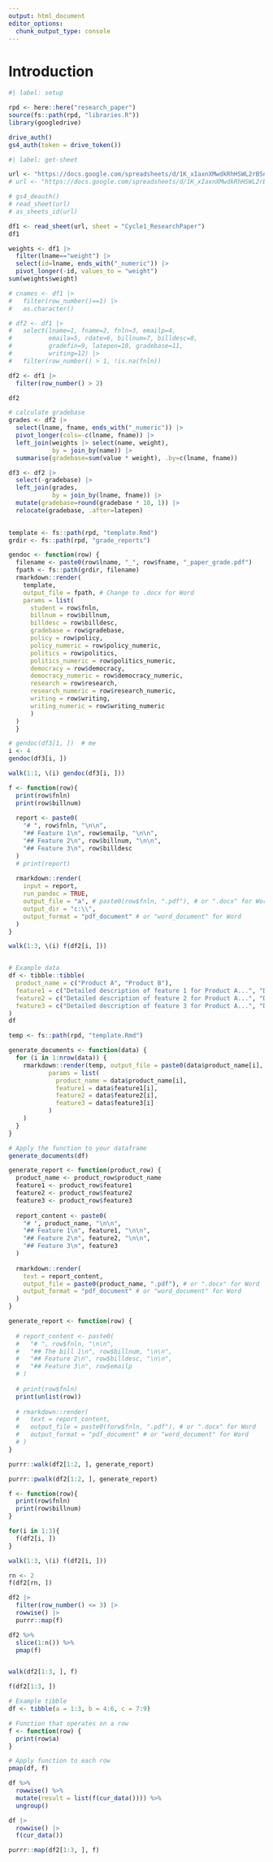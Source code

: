 ```yaml
---
output: html_document
editor_options:
  chunk_output_type: console
---
```


# Introduction

```r
#| label: setup

rpd <- here::here("research_paper")
source(fs::path(rpd, "libraries.R"))
library(googledrive)

drive_auth()
gs4_auth(token = drive_token())

```


```r
#| label: get-sheet

url <- "https://docs.google.com/spreadsheets/d/1K_xIaxnXMwdkRhHSWL2rBSnhaWRRDKNMGypEdbvFO0I"
# url <- "https://docs.google.com/spreadsheets/d/1K_xIaxnXMwdkRhHSWL2rBSnhaWRRDKNMGypEdbvFO0I/edit#gid=402950202"

# gs4_deauth()
# read_sheet(url)
# as_sheets_id(url)

df1 <- read_sheet(url, sheet = "Cycle1_ResearchPaper")
df1

weights <- df1 |> 
  filter(lname=="weight") |> 
  select(id=lname, ends_with("_numeric")) |> 
  pivot_longer(-id, values_to = "weight")
sum(weights$weight)

# cnames <- df1 |> 
#   filter(row_number()==1) |> 
#   as.character()

# df2 <- df1 |> 
#   select(lname=1, fname=2, fnln=3, emailp=4,
#          emaila=5, rdate=6, billnum=7, billdesc=8,
#          gradefin=9, latepen=10, gradebase=11,
#          writing=12) |> 
#   filter(row_number() > 1, !is.na(fnln))

df2 <- df1 |> 
  filter(row_number() > 2)

df2

# calculate gradebase
grades <- df2 |> 
  select(lname, fname, ends_with("_numeric")) |> 
  pivot_longer(cols=-c(lname, fname)) |> 
  left_join(weights |> select(name, weight),
            by = join_by(name)) |> 
  summarise(gradebase=sum(value * weight), .by=c(lname, fname))

df3 <- df2 |> 
  select(-gradebase) |> 
  left_join(grades,
            by = join_by(lname, fname)) |> 
  mutate(gradebase=round(gradebase * 10, 1)) |> 
  relocate(gradebase, .after=latepen)
  


```


```r

template <- fs::path(rpd, "template.Rmd")
grdir <- fs::path(rpd, "grade_reports")

gendoc <- function(row) {
  filename <- paste0(row$lname, "_", row$fname, "_paper_grade.pdf")
  fpath <- fs::path(grdir, filename)
  rmarkdown::render(
    template,
    output_file = fpath, # Change to .docx for Word
    params = list(
      student = row$fnln,
      billnum = row$billnum,
      billdesc = row$billdesc,
      gradebase = row$gradebase,
      policy = row$policy,
      policy_numeric = row$policy_numeric,
      politics = row$politics,
      politics_numeric = row$politics_numeric,
      democracy = row$democracy,
      democracy_numeric = row$democracy_numeric,
      research = row$research,
      research_numeric = row$research_numeric,
      writing = row$writing,
      writing_numeric = row$writing_numeric
      )
  )
  }

# gendoc(df3[1, ])  # me
i <- 4
gendoc(df3[i, ])

walk(1:1, \(i) gendoc(df3[i, ]))


```




```r



f <- function(row){
  print(row$fnln)
  print(row$billnum)
  
  report <- paste0(
    "# ", row$fnln, "\n\n",
    "## Feature 1\n", row$emailp, "\n\n",
    "## Feature 2\n", row$billnum, "\n\n",
    "## Feature 3\n", row$billdesc
  )  
  # print(report)
  
  rmarkdown::render(
    input = report,
    run_pandoc = TRUE,
    output_file = "a", # paste0(row$fnln, ".pdf"), # or ".docx" for Word
    output_dir = "c:\\",
    output_format = "pdf_document" # or "word_document" for Word
  )
}

walk(1:3, \(i) f(df2[i, ]))


# Example data
df <- tibble::tibble(
  product_name = c("Product A", "Product B"),
  feature1 = c("Detailed description of feature 1 for Product A...", "Detailed description of feature 1 for Product B..."),
  feature2 = c("Detailed description of feature 2 for Product A...", "Detailed description of feature 2 for Product B..."),
  feature3 = c("Detailed description of feature 3 for Product A...", "Detailed description of feature 3 for Product B...")
)
df

temp <- fs::path(rpd, "template.Rmd")

generate_documents <- function(data) {
  for (i in 1:nrow(data)) {
    rmarkdown::render(temp, output_file = paste0(data$product_name[i], ".pdf"), # Change to .docx for Word
           params = list(
             product_name = data$product_name[i],
             feature1 = data$feature1[i],
             feature2 = data$feature2[i],
             feature3 = data$feature3[i]
           )
    )
  }
}

# Apply the function to your dataframe
generate_documents(df)


```



```r

generate_report <- function(product_row) {
  product_name <- product_row$product_name
  feature1 <- product_row$feature1
  feature2 <- product_row$feature2
  feature3 <- product_row$feature3
  
  report_content <- paste0(
    "# ", product_name, "\n\n",
    "## Feature 1\n", feature1, "\n\n",
    "## Feature 2\n", feature2, "\n\n",
    "## Feature 3\n", feature3
  )
  
  rmarkdown::render(
    text = report_content,
    output_file = paste0(product_name, ".pdf"), # or ".docx" for Word
    output_format = "pdf_document" # or "word_document" for Word
  )
}

generate_report <- function(row) {
  
  # report_content <- paste0(
  #   "# ", row$fnln, "\n\n",
  #   "## The bill 1\n", row$billnum, "\n\n",
  #   "## Feature 2\n", row$billdesc, "\n\n",
  #   "## Feature 3\n", row$emailp
  # )
  
  # print(row$fnln)
  print(unlist(row))
  
  # rmarkdown::render(
  #   text = report_content,
  #   output_file = paste0(forw$fnln, ".pdf"), # or ".docx" for Word
  #   output_format = "pdf_document" # or "word_document" for Word
  # )
}

purrr::walk(df2[1:2, ], generate_report)

purrr::pwalk(df2[1:2, ], generate_report)

f <- function(row){
  print(row$fnln)
  print(row$billnum)
}

for(i in 1:3){
  f(df2[i, ])
}

walk(1:3, \(i) f(df2[i, ]))

rn <- 2
f(df2[rn, ])

df2 |> 
  filter(row_number() <= 3) |> 
  rowwise() |> 
  purrr::map(f)

df2 %>%
  slice(1:n()) %>%
  pmap(f)


walk(df2[1:3, ], f)

f(df2[1:3, ])

# Example tibble
df <- tibble(a = 1:3, b = 4:6, c = 7:9)

# Function that operates on a row
f <- function(row) {
  print(row$a)
}

# Apply function to each row
pmap(df, f)

df %>%
  rowwise() %>%
  mutate(result = list(f(cur_data()))) %>%
  ungroup()

df |> 
  rowwise() |> 
  f(cur_data())

purrr::map(df2[1:3, ], f)



```

